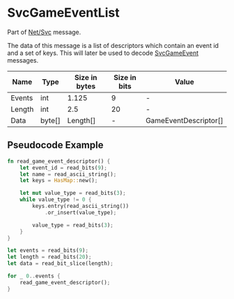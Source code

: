 # SvcGameEventList

Part of [Net/Svc](../netsvc) message.

The data of this message is a list of descriptors which contain an event id and a set of keys. This will later be used to decode [SvcGameEvent](./svcgameevent) messages.

<!-- @dem-gen-begin:SvcGameEventList -->
| Name | Type | Size in bytes | Size in bits | Value |
| --- | --- | --- | --- | --- |
| Events | int | 1.125 | 9 | - |
| Length | int | 2.5 | 20 | - |
| Data | byte[] | Length[] | - | GameEventDescriptor[] |

<!-- @dem-gen-end:SvcGameEventList -->

## Pseudocode Example

```rust
fn read_game_event_descriptor() {
    let event_id = read_bits(9);
    let name = read_ascii_string();
    let keys = HasMap::new();

    let mut value_type = read_bits(3);
    while value_type != 0 {
        keys.entry(read_ascii_string())
            .or_insert(value_type);

        value_type = read_bits(3);
    }
}

let events = read_bits(9);
let length = read_bits(20);
let data = read_bit_slice(length);

for _ 0..events {
    read_game_event_descriptor();
}
```
